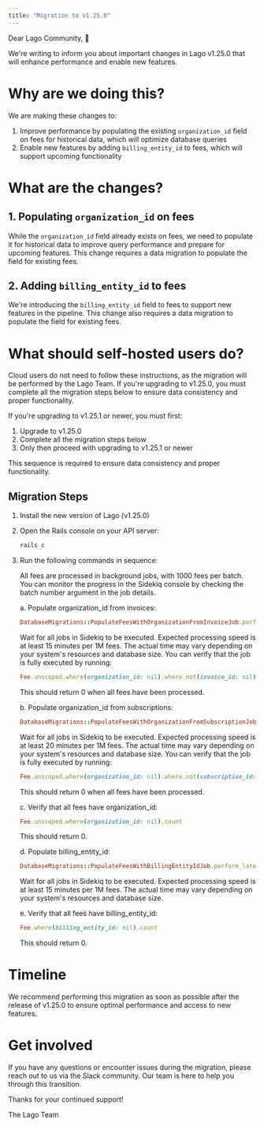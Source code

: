 ```yaml
---
title: "Migration to v1.25.0"
---
```


Dear Lago Community, 👋

We're writing to inform you about important changes in Lago v1.25.0 that will enhance performance and enable new features.

# Why are we doing this?

We are making these changes to:
1. Improve performance by populating the existing `organization_id` field on fees for historical data, which will optimize database queries
2. Enable new features by adding `billing_entity_id` to fees, which will support upcoming functionality

# What are the changes?

## 1. Populating `organization_id` on fees

While the `organization_id` field already exists on fees, we need to populate it for historical data to improve query performance and prepare for upcoming features. This change requires a data migration to populate the field for existing fees.

## 2. Adding `billing_entity_id` to fees

We're introducing the `billing_entity_id` field to fees to support new features in the pipeline. This change also requires a data migration to populate the field for existing fees.

# What should self-hosted users do?

<Note>
Cloud users do not need to follow these instructions, as the migration will be performed by the Lago Team.
</Note>

<Warning>
If you're upgrading to v1.25.0, you must complete all the migration steps below to ensure data consistency and proper functionality.

If you're upgrading to v1.25.1 or newer, you must first:
1. Upgrade to v1.25.0
2. Complete all the migration steps below
3. Only then proceed with upgrading to v1.25.1 or newer

This sequence is required to ensure data consistency and proper functionality.
</Warning>

## Migration Steps

1. Install the new version of Lago (v1.25.0)
2. Open the Rails console on your API server:
   ```bash
   rails c
   ```
3. Run the following commands in sequence:

   <Note>
   All fees are processed in background jobs, with 1000 fees per batch. You can monitor the progress in the Sidekiq console by checking the batch number argument in the job details.
   </Note>

   a. Populate organization_id from invoices:
   ```ruby
   DatabaseMigrations::PopulateFeesWithOrganizationFromInvoiceJob.perform_later
   ```
   Wait for all jobs in Sidekiq to be executed.
   <Note>
   Expected processing speed is at least 15 minutes per 1M fees. The actual time may vary depending on your system's resources and database size.
   </Note>
   You can verify that the job is fully executed by running:
   ```ruby
   Fee.unscoped.where(organization_id: nil).where.not(invoice_id: nil).count
   ```
   This should return 0 when all fees have been processed.

   b. Populate organization_id from subscriptions:
   ```ruby
   DatabaseMigrations::PopulateFeesWithOrganizationFromSubscriptionJob.perform_later
   ```
   Wait for all jobs in Sidekiq to be executed.
   <Note>
   Expected processing speed is at least 20 minutes per 1M fees. The actual time may vary depending on your system's resources and database size.
   </Note>
   You can verify that the job is fully executed by running:
   ```ruby
   Fee.unscoped.where(organization_id: nil).where.not(subscription_id: nil).count
   ```
   This should return 0 when all fees have been processed.

   c. Verify that all fees have organization_id:
   ```ruby
   Fee.unscoped.where(organization_id: nil).count
   ```
   This should return 0.

   d. Populate billing_entity_id:
   ```ruby
   DatabaseMigrations::PopulateFeesWithBillingEntityIdJob.perform_later
   ```
   Wait for all jobs in Sidekiq to be executed.
   <Note>
   Expected processing speed is at least 15 minutes per 1M fees. The actual time may vary depending on your system's resources and database size.
   </Note>

   e. Verify that all fees have billing_entity_id:
   ```ruby
   Fee.where(billing_entity_id: nil).count
   ```
   This should return 0.

# Timeline

We recommend performing this migration as soon as possible after the release of v1.25.0 to ensure optimal performance and access to new features.

# Get involved

If you have any questions or encounter issues during the migration, please reach out to us via the Slack community. Our team is here to help you through this transition.

Thanks for your continued support!

The Lago Team
